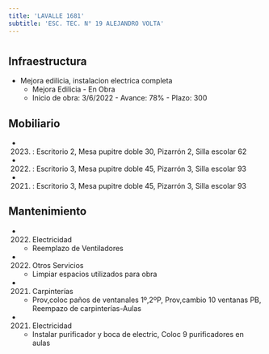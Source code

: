 ```yaml
---
title: 'LAVALLE 1681'
subtitle: 'ESC. TEC. N° 19 ALEJANDRO VOLTA'
---
```


#
## Infraestructura

* Mejora edilicia, instalacion electrica completa 
    + Mejora Edilicia - En Obra 
    + Inicio de obra: 3/6/2022 - Avance: 78% - Plazo: 300 



## Mobiliario

*  (2023) : Escritorio 2, Mesa pupitre doble 30, Pizarrón 2, Silla escolar 62 

*  (2022) : Escritorio 3, Mesa pupitre doble 45, Pizarrón 3, Silla escolar 93 

*  (2021) : Escritorio 3, Mesa pupitre doble 45, Pizarrón 3, Silla escolar 93 





## Mantenimiento

*  (2022) Electricidad 
    + Reemplazo de Ventiladores

*  (2022) Otros Servicios 
    + Limpiar espacios utilizados para obra

*  (2021) Carpinterías 
    + Prov,coloc paños de ventanales 1º,2ºP, Prov,cambio 10 ventanas PB, Reempazo de carpinterías-Aulas

*  (2021) Electricidad 
    + Instalar purificador y boca de electric, Coloc 9 purificadores en aulas






